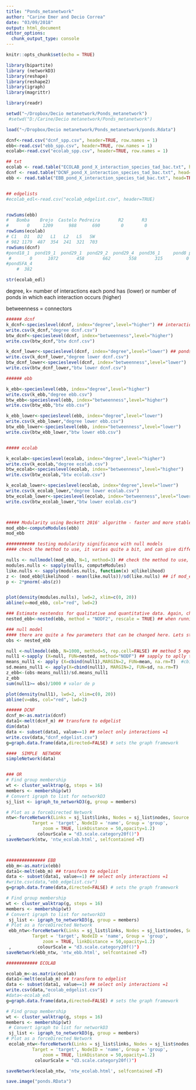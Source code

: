 ```yaml
---
title: "Ponds_metanetwork"
author: "Carine Emer and Decio Correa"
date: "03/09/2018"
output: html_document
editor_options: 
  chunk_output_type: console
---
```


```r
knitr::opts_chunk$set(echo = TRUE)
```

```r
library(bipartite)
library (networkD3)
library(reshape)
library(reshape2)
library(igraph)
library(magrittr)

library(readr)

```

```r

setwd("~/Dropbox/Decio metanetwork/Ponds_metanetwork")
 #setwd("D:/Carine/Decio metanetwork/Ponds_metanetwork")

load("~/Dropbox/Decio metanetwork/Ponds_metanetwork/ponds.Rdata")

dcnf<-read.csv("dcnf_spp.csv", header=TRUE, row.names = 1)
ebb<-read.csv("ebb_spp.csv", header=TRUE, row.names = 1)
ecolab<-read.csv("ecolab_spp.csv", header=TRUE, row.names = 1)

## txt
ecolab <- read.table("ECOLAB_pond_X_interaction_species_tad_bac.txt", head=TRUE)
dcnf <- read.table("DCNF_pond_X_interaction_species_tad_bac.txt", head=TRUE)
ebb <- read.table("EBB_pond_X_interaction_species_tad_bac.txt", head=TRUE)


## edgelists
#ecolab_edl<-read.csv("ecolab_edgelist.csv", header=TRUE)



```


```r

rowSums(ebb)
#   Bomba    Brejo  Castelo Pedreira       R2       R3 
#       0     1209      988      690        0        0 
rowSums(ecolab)
# C1   D1   D2   L1   L2   LS   SW 
# 982 1179  487  354  241  321  703 
rowSums(dcnf)
#pond18_1  pond19_1  pond29_1  pond29_2  pond29_4  pond36_1     pond8 pondSFA_2 
 #       0      1072       458       662       558       315         0       279 
#pondSFA_4 
    #  382 

str(ecolab_edl)


```

degree, k= number of interactions each pond has (lower) or number of ponds in which each interaction occurs (higher)

betweenness = connectors
```r

###### dcnf
k_dcnf<-specieslevel(dcnf, index="degree",level="higher") ## interaction degree
write.csv(k_dcnf,"degree dcnf.csv")
btw_dcnf<-specieslevel(dcnf, index="betweenness",level="higher")
write.csv(btw_dcnf,"btw dcnf.csv")

k_dcnf_lower<-specieslevel(dcnf, index="degree",level="lower") ## ponds' degree
write.csv(k_dcnf_lower,"degree lower dcnf.csv")
btw_dcnf_lower<-specieslevel(dcnf, index="betweenness",level="lower")
write.csv(btw_dcnf_lower,"btw lower dcnf.csv")

###### ebb

k_ebb<-specieslevel(ebb, index="degree",level="higher")
write.csv(k_ebb,"degree ebb.csv")
btw_ebb<-specieslevel(ebb, index="betweenness",level="higher")
write.csv(btw_ebb,"btw ebb.csv")

k_ebb_lower<-specieslevel(ebb, index="degree",level="lower")
write.csv(k_ebb_lower,"degree lower ebb.csv")
btw_ebb_lower<-specieslevel(ebb, index="betweenness",level="lower")
write.csv(btw_ebb_lower,"btw lower ebb.csv")


##### ecolab

k_ecolab<-specieslevel(ecolab, index="degree",level="higher")
write.csv(k_ecolab,"degree ecolab.csv")
btw_ecolab<-specieslevel(ecolab, index="betweenness",level="higher")
write.csv(btw_ecolab,"btw ecolab.csv")

k_ecolab_lower<-specieslevel(ecolab, index="degree",level="lower")
write.csv(k_ecolab_lower,"degree lower ecolab.csv")
btw_ecolab_lower<-specieslevel(ecolab, index="betweenness",level="lower")
write.csv(btw_ecolab_lower,"btw lower ecolab.csv")




```


```r

##### Modularity using Beckett 2016' algorithm - faster and more stable
mod_ebb<-computeModules(ebb)
mod_ebb

########### testing modularity significance with null models
#### check the method to use, it varies quite a bit, and can give different results. The choice of the model depends on the question, but to avoid problems, I usually run quite a few of them and check if the results are consistent or not. We can disscuss this later as well.

nulls <- nullmodel(mod_ebb, N=1, method=3) ## check the method to use, it varies quite a bit, and can give different results. We can disscuss this later as well.
modules.nulls <- sapply(nulls, computeModules)
like.nulls <- sapply(modules.nulls, function(x) x@likelihood)
z <- (mod_ebb@likelihood - mean(like.nulls))/sd(like.nulls) ## if mod_ebb@likelihood doesnt work, replace by the value of 'mod_ebb'
p <- 2*pnorm(-abs(z))


plot(density(modules.nulls), lwd=2, xlim=c(0, 20))
abline(v=mod_ebb, col="red", lwd=2)

```

```r

### Estimate nestendss for qualitative and quantitative data. Again, change method accordingly, but the best algorithm is always any variation of the "NODF".
nested_ebb<-nested(ebb, method = "NODF2", rescale = TRUE) ## when running by frequency/quantitative data, use NODF2 that re-order the data from more to less interactions, otherwise NODF

### null model
#### there are quite a few parameters that can be changed here. Lets start with this, a play with changes later if we feel like it.
obs <- nested_ebb

null <-nullmodel(ebb, N=1000, method=5, rep.cell=FALSE) ## method 5 mgen for binary networks - number of interactions and links constant 
null1 <-sapply (X=null, FUN=nested, method="NODF") ## sapply to aplly the NODF for each random netw
means_null1 <- apply (X=cbind(null1),MARGIN=2, FUN=mean, na.rm=T)  #cbind=para colocar os dados em linhas e colunas # Margin = a coluna que quer fazer o cálculo
sd.means_null1 <- apply(X=cbind(null1), MARGIN=2, FUN=sd, na.rm=T)
z_ebb<-(obs-means_null1)/sd.means_null1
z_ebb
sum(null1>= obs)/1000 # valor de p

plot(density(null1), lwd=2, xlim=c(0, 20))
abline(v=obs, col="red", lwd=2)
```



```r

###### DCNF
dcnf_m<-as.matrix(dcnf)
data1<-melt(dcnf_m) ## transform to edgelist
dim(data)
data <- subset(data1, value==1) ## select only interactions =1
write.csv(data,"dcnf_edgelist.csv")
g=graph.data.frame(data,directed=FALSE) # sets the graph framework

####  SIMPLE  NETWORK
simpleNetwork(data)


### OR
# Find group membership
wt <- cluster_walktrap(g, steps = 16)
members <- membership(wt)
# Convert igraph to list for networkD3
sj_list <- igraph_to_networkD3(g, group = members)

# Plot as a forceDirected Network
ntw<-forceNetwork(Links = sj_list$links, Nodes = sj_list$nodes, Source = 'source',
          Target = 'target', NodeID = 'name', Group = 'group',
              zoom = TRUE, linkDistance = 50,opacity=1.2)
 ,          colourScale = "d3.scale.category20f()")
saveNetwork(ntw, 'ntw_ecolab.html', selfcontained =T)



############### EBB
ebb_m<-as.matrix(ebb)
data1<-melt(ebb_m) ## transform to edgelist
data <- subset(data1, value==1) ## select only interactions =1
#write.csv(data,"ebb_edgelist.csv")
g=graph.data.frame(data,directed=FALSE) # sets the graph framework

# Find group membership
wt <- cluster_walktrap(g, steps = 16)
members <- membership(wt)
# Convert igraph to list for networkD3
 sj_list <- igraph_to_networkD3(g, group = members)
# Plot as a forceDirected Network
 ebb_ntw<-forceNetwork(Links = sj_list$links, Nodes = sj_list$nodes, Source = 'source',
          Target = 'target', NodeID = 'name', Group = 'group',
              zoom = TRUE, linkDistance = 50,opacity=1.2)
 ,          colourScale = "d3.scale.category20f()")
saveNetwork(ebb_ntw, 'ntw_ebb.html', selfcontained =T)

############ ECOLAB

ecolab_m<-as.matrix(ecolab)
data1<-melt(ecolab_m) ## transform to edgelist
data <- subset(data1, value==1) ## select only interactions =1
write.csv(data,"ecolab_edgelist.csv")
#data<-ecolab_edl
g=graph.data.frame(data,directed=FALSE) # sets the graph framework

# Find group membership
wt <- cluster_walktrap(g, steps = 16)
members <- membership(wt)
 # Convert igraph to list for networkD3
 sj_list <- igraph_to_networkD3(g, group = members)
# Plot as a forceDirected Network
 ecolab_ntw<-forceNetwork(Links = sj_list$links, Nodes = sj_list$nodes, Source = 'source',
          Target = 'target', NodeID = 'name', Group = 'group',
              zoom = TRUE, linkDistance = 50,opacity=1.2)
           colourScale = "d3.scale.category20f()")

saveNetwork(ecolab_ntw, 'ntw_ecolab.html', selfcontained =T)

save.image("ponds.RData")

```

